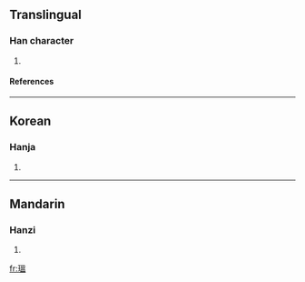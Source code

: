 ==Translingual==
===Han character===
{{Han char|rn=96|rad=玉|as=10|sn=14|four=|canj=一土日月廿 (MGABT), 一土田人廿 (MGWOT)}}
# {{defn|Han|sort=玉10}}
====References====
{{Han ref|kx=0739.030|dkj=21151|dj=1149.100|hdz=21131.010|uh=7465|ud=29797}}

----
==Korean==
===Hanja===
{{ko-hanja|hangeul=온|eumhun=|rv=on|mr=on|y=on}}
# {{defn|Korean}}

----
==Mandarin==
===Hanzi===
{{cmn-hanzi|pin=[[wēn]] (wen1)|wg=wen<sup>1</sup>}}
# {{defn|Mandarin}}

[[fr:瑥]]